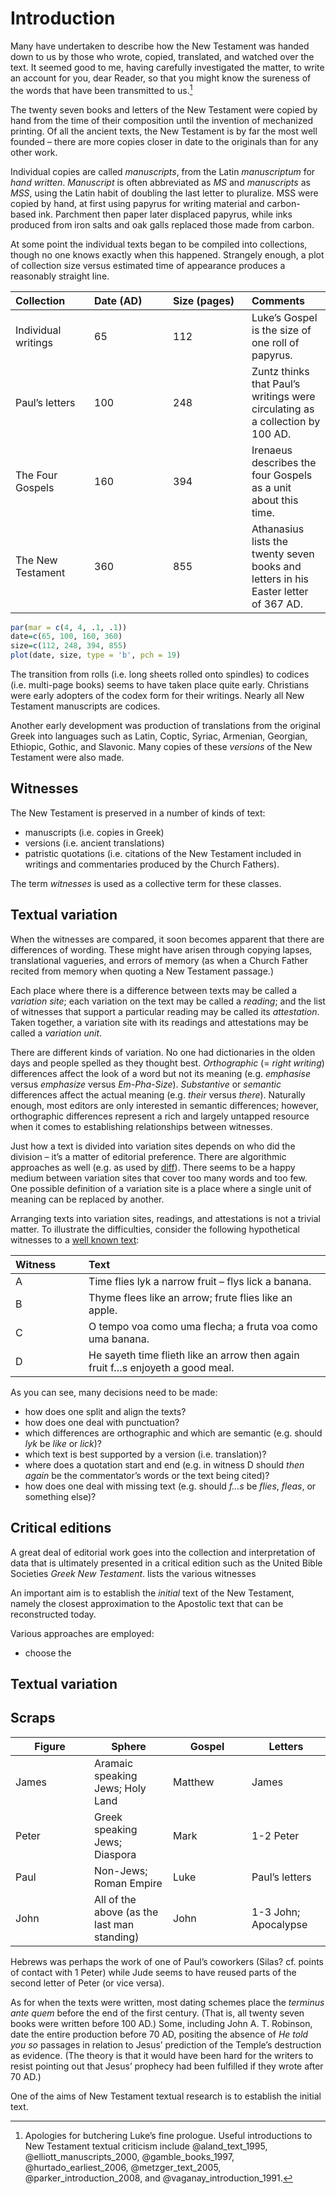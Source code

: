 # Introduction

Many have undertaken to describe how the New Testament was handed down to us by those who wrote, copied, translated, and watched over the text. It seemed good to me, having carefully investigated the matter, to write an account for you, dear Reader, so that you might know the sureness of the words that have been transmitted to us.^[Apologies for butchering Luke's fine prologue. Useful introductions to New Testament textual criticism include @aland_text_1995, @elliott_manuscripts_2000, @gamble_books_1997, @hurtado_earliest_2006, @metzger_text_2005, @parker_introduction_2008, and @vaganay_introduction_1991.]

The twenty seven books and letters of the New Testament were copied by hand from the time of their composition until the invention of mechanized printing. Of all the ancient texts, the New Testament is by far the most well founded -- there are more copies closer in date to the originals than for any other work.

Individual copies are called *manuscripts*, from the Latin *manuscriptum* for *hand written*. *Manuscript* is often abbreviated as *MS* and *manuscripts* as *MSS*, using the Latin habit of doubling the last letter to pluralize. MSS were copied by hand, at first using papyrus for writing material and carbon-based ink. Parchment then paper later displaced papyrus, while inks produced from iron salts and oak galls replaced those made from carbon.

At some point the individual texts began to be compiled into collections, though no one knows exactly when this happened. Strangely enough, a plot of collection size versus estimated time of appearance produces a reasonably straight line. 

Collection | Date (AD) | Size (pages) | Comments
:------------|:------------|:------------|:------------
Individual writings | 65 | 112 | Luke's Gospel is the size of one roll of papyrus.
Paul's letters | 100 | 248 | Zuntz thinks that Paul's writings were circulating as a collection by 100 AD.
The Four Gospels | 160 | 394 | Irenaeus describes the four Gospels as a unit about this time.
The New Testament | 360 | 855 | Athanasius lists the twenty seven books and letters in his Easter letter of 367 AD.

```r
par(mar = c(4, 4, .1, .1))
date=c(65, 100, 160, 360)
size=c(112, 248, 394, 855)
plot(date, size, type = 'b', pch = 19)
```

The transition from rolls (i.e. long sheets rolled onto spindles) to codices (i.e. multi-page books) seems to have taken place quite early. Christians were early adopters of the codex form for their writings. Nearly all New Testament manuscripts are codices.

Another early development was production of translations from the original Greek into languages such as Latin, Coptic, Syriac, Armenian, Georgian, Ethiopic, Gothic, and Slavonic. Many copies of these *versions* of the New Testament were also made.

## Witnesses

The New Testament is preserved in a number of kinds of text:

* manuscripts (i.e. copies in Greek)
* versions (i.e. ancient translations)
* patristic quotations (i.e. citations of the New Testament included in writings and commentaries produced by the Church Fathers).

The term *witnesses* is used as a collective term for these classes.

## Textual variation

When the witnesses are compared, it soon becomes apparent that there are differences of wording. These might have arisen through copying lapses, translational vagueries, and errors of memory (as when a Church Father recited from memory when quoting a New Testament passage.)

Each place where there is a difference between texts may be called a *variation site*; each variation on the text may be called a *reading*; and the list of witnesses that support a particular reading may be called its *attestation*. Taken together, a variation site with its readings and attestations may be called a *variation unit*.

There are different kinds of variation. No one had dictionaries in the olden days and people spelled as they thought best. *Orthographic* (= *right writing*) differences affect the look of a word but not its meaning (e.g. *emphasise* versus *emphasize* versus *Em-Pha-Size*). *Substantive* or *semantic* differences affect the actual meaning (e.g. *their* versus *there*). Naturally enough, most editors are only interested in semantic differences; however, orthographic differences represent a rich and largely untapped resource when it comes to establishing relationships between witnesses.

Just how a text is divided into variation sites depends on who did the division -- it's a matter of editorial preference. There are algorithmic approaches as well (e.g. as used by [diff](https://en.wikipedia.org/wiki/Diff)). There seems to be a happy medium between variation sites that cover too many words and too few. One possible definition of a variation site is a place where a single unit of meaning can be replaced by another.

Arranging texts into variation sites, readings, and attestations is not a trivial matter. To illustrate the difficulties, consider the following hypothetical witnesses to a [well known text](https://en.wikipedia.org/wiki/Time_flies_like_an_arrow;_fruit_flies_like_a_banana):

Witness | Text
:---|:------------
A | Time flies lyk a narrow fruit -- flys lick a banana.
B | Thyme flees like an arrow; frute flies like an apple.
C | O tempo voa como uma flecha; a fruta voa como uma banana.
D | He sayeth time flieth like an arrow then again fruit f...s enjoyeth a good meal.

As you can see, many decisions need to be made:

* how does one split and align the texts?
* how does one deal with punctuation?
* which differences are orthographic and which are semantic (e.g. should *lyk* be *like* or *lick*)?
* which text is best supported by a version (i.e. translation)?
* where does a quotation start and end (e.g. in witness D should *then again* be the commentator's words or the text being cited)?
* how does one deal with missing text (e.g. should *f...s* be *flies*, *fleas*, or something else)?

## Critical editions

A great deal of editorial work goes into the collection and interpretation of data that is ultimately presented in a critical edition such as the United Bible Societies *Greek New Testament*. lists the various witnesses


An important aim is to establish the *initial* text of the New Testament, namely the closest approximation to the Apostolic text that can be reconstructed today.

Various approaches are employed:

* choose the 

## Textual variation


## Scraps

| Figure | Sphere | Gospel | Letters |
|------------|------------|------------|------------|
| James | Aramaic speaking Jews; Holy Land | Matthew | James |
| Peter | Greek speaking Jews; Diaspora | Mark | 1-2 Peter |
| Paul | Non-Jews; Roman Empire | Luke | Paul's letters |
| John | All of the above (as the last man standing) | John | 1-3 John; Apocalypse |

Hebrews was perhaps the work of one of Paul's coworkers (Silas? cf. points of contact with 1 Peter) while Jude seems to have reused parts of the second letter of Peter (or vice versa).

As for when the texts were written, most dating schemes place the *terminus ante quem* before the end of the first century. (That is, all twenty seven books were written before 100 AD.) Some, including John A. T. Robinson, date the entire production before 70 AD, positing the absence of *He told you so* passages in relation to Jesus' prediction of the Temple's destruction as evidence. (The theory is that it would have been hard for the writers to resist pointing out that Jesus' prophecy had been fulfilled if they wrote after 70 AD.)

One of the aims of New Testament textual research is to establish the initial text. 
